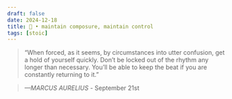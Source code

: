 ```yaml
---
draft: false 
date: 2024-12-18
title: 🗿 • maintain composure, maintain control
tags: [stoic]
---
```


>  “When forced, as it seems, by circumstances into utter confusion, get a hold of yourself quickly. Don’t be locked out of the rhythm any longer than necessary. You’ll be able to keep the beat if you are constantly returning to it.”

> *—MARCUS AURELIUS* - September 21st